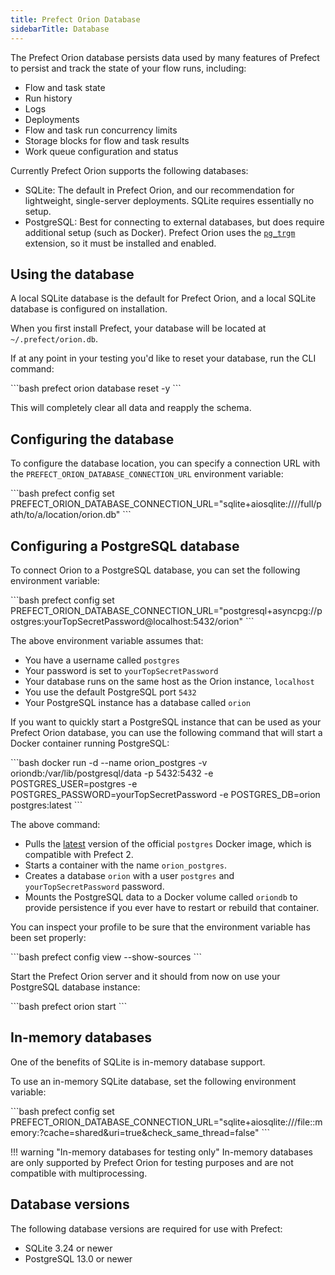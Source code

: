 ```yaml
---
title: Prefect Orion Database
sidebarTitle: Database
---
```



The Prefect Orion database persists data used by many features of Prefect to persist and track the state of your flow runs, including:

- Flow and task state
- Run history
- Logs
- Deployments
- Flow and task run concurrency limits
- Storage blocks for flow and task results
- Work queue configuration and status

Currently Prefect Orion supports the following databases:

- SQLite: The default in Prefect Orion, and our recommendation for lightweight, single-server deployments. SQLite requires essentially no setup.
- PostgreSQL: Best for connecting to external databases, but does require additional setup (such as Docker). Prefect Orion uses the [`pg_trgm`](https://www.postgresql.org/docs/current/pgtrgm.html) extension, so it must be installed and enabled.

## Using the database

A local SQLite database is the default for Prefect Orion, and a local SQLite database is configured on installation.

When you first install Prefect, your database will be located at `~/.prefect/orion.db`.

If at any point in your testing you'd like to reset your database, run the CLI command:  

<div class="terminal">
```bash
prefect orion database reset -y
```
</div>

This will completely clear all data and reapply the schema.

## Configuring the database

To configure the database location, you can specify a connection URL with the `PREFECT_ORION_DATABASE_CONNECTION_URL` environment variable:

<div class="terminal">
```bash
prefect config set PREFECT_ORION_DATABASE_CONNECTION_URL="sqlite+aiosqlite:////full/path/to/a/location/orion.db"
```
</div>

## Configuring a PostgreSQL database

To connect Orion to a PostgreSQL database, you can set the following environment variable:

<div class="terminal">
```bash
prefect config set PREFECT_ORION_DATABASE_CONNECTION_URL="postgresql+asyncpg://postgres:yourTopSecretPassword@localhost:5432/orion"
```
</div>

The above environment variable assumes that:

- You have a username called `postgres`
- Your password is set to `yourTopSecretPassword`
- Your database runs on the same host as the Orion instance, `localhost`
- You use the default PostgreSQL port `5432`
- Your PostgreSQL instance has a database called `orion`

If you want to quickly start a PostgreSQL instance that can be used as your Prefect Orion database, you can use the following command that will start a Docker container running PostgreSQL:

<div class="terminal">
```bash
docker run -d --name orion_postgres -v oriondb:/var/lib/postgresql/data -p 5432:5432 -e POSTGRES_USER=postgres -e POSTGRES_PASSWORD=yourTopSecretPassword -e POSTGRES_DB=orion postgres:latest
```
</div>

The above command:

- Pulls the [latest](https://hub.docker.com/_/postgres?tab=tags) version of the official `postgres` Docker image, which is compatible with Prefect 2.
- Starts a container with the name `orion_postgres`.
- Creates a database `orion` with a user `postgres` and `yourTopSecretPassword` password.
- Mounts the PostgreSQL data to a Docker volume called `oriondb` to provide persistence if you ever have to restart or rebuild that container.

You can inspect your profile to be sure that the environment variable has been set properly:

<div class="terminal">
```bash
prefect config view --show-sources
```
</div>

Start the Prefect Orion server and it should from now on use your PostgreSQL database instance:

<div class="terminal">
```bash
prefect orion start
```
</div>

## In-memory databases

One of the benefits of SQLite is in-memory database support. 

To use an in-memory SQLite database, set the following environment variable:

<div class="terminal">
```bash
prefect config set PREFECT_ORION_DATABASE_CONNECTION_URL="sqlite+aiosqlite:///file::memory:?cache=shared&uri=true&check_same_thread=false"
```
</div>

!!! warning "In-memory databases for testing only"
    In-memory databases are only supported by Prefect Orion for testing purposes and are not compatible with multiprocessing.  

## Database versions

The following database versions are required for use with Prefect:

- SQLite 3.24 or newer
- PostgreSQL 13.0 or newer
